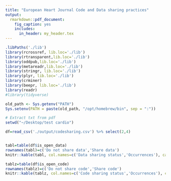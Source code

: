 ```yaml
---
title: "European Heart Journal Code and Data sharing practices"
output:
  rmarkdown::pdf_document:
    fig_caption: yes        
    includes:  
      in_header: my_header.tex
---
```


```r
.libPaths('./lib')
library(rcrossref, lib.loc='./lib')
library(rtransparent,lib.loc='./lib')
library(oddpub,lib.loc='./lib')
library(metareadr,lib.loc='./lib')
library(stringr, lib.loc='./lib')
library(plyr, lib.loc='./lib')
library(crminer)
library(beepr, lib.loc='./lib')
library(readr)
#library(tidyverse)

old_path <- Sys.getenv("PATH")
Sys.setenv(PATH = paste(old_path, "/opt/homebrew/bin", sep = ":"))

# Extract txt from pdf
setwd("~/Desktop/test cardio")

df=read_csv('./output/codesharing.csv') %>% select(2,4)



```




```r
tabl=table(df$is_open_data)
rownames(tabl)=c('Do not share data','Share data')
knitr::kable(tabl, col.names=c('Data sharing status','Occurrences'), caption="Data sharing practices in publications of EHJ")
```


```r

tablz=table(df$is_open_code)
rownames(tablz)=c('Do not share code','Share code')
knitr::kable(tablz, col.names=c('Code sharing status','Occurrences'), caption="Code sharing practices in publications of EHJ")

```

